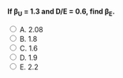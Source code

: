 ::: {.question-block}

<form onsubmit="event.preventDefault(); checkAnswer('module7_mcq_q88')" data-correct-answer="A">
<strong style="display: block;">If β<sub>U</sub> = 1.3 and D/E = 0.6, find β<sub>E</sub>.</strong>

<label><input type="radio" name="module7_mcq_q88" value="A"> A. 2.08</label><br>
<label><input type="radio" name="module7_mcq_q88" value="B"> B. 1.8</label><br>
<label><input type="radio" name="module7_mcq_q88" value="C"> C. 1.6</label><br>
<label><input type="radio" name="module7_mcq_q88" value="D"> D. 1.9</label><br>
<label><input type="radio" name="module7_mcq_q88" value="E"> E. 2.2</label><br>
</form>

<div id="feedback-module7_mcq_q88" class="feedback" data-status="" style="display:none;">
✅ Correct: A. $\beta_E = 1.3(1 + 0.6) = 2.08$
</div>

:::
